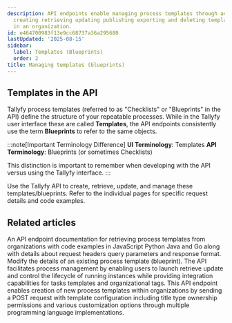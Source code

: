 ```yaml
---
description: API endpoints enable managing process templates through actions like
  creating retrieving updating publishing exporting and deleting template definitions
  in an organization.
id: e464700983f13e9cc68737a36a295680
lastUpdated: '2025-08-15'
sidebar:
  label: Templates (Blueprints)
  order: 2
title: Managing templates (blueprints)
---
```



## Templates in the API

Tallyfy process templates (referred to as "Checklists" or "Blueprints" in the API) define the structure of your repeatable processes. While in the Tallyfy user interface these are called **Templates**, the API endpoints consistently use the term **Blueprints** to refer to the same objects.

:::note[Important Terminology Difference]
**UI Terminology**: Templates
**API Terminology**: Blueprints (or sometimes Checklists)

This distinction is important to remember when developing with the API versus using the Tallyfy interface.
:::

Use the Tallyfy API to create, retrieve, update, and manage these templates/blueprints. Refer to the individual pages for specific request details and code examples.

<PageTree />


## Related articles
<CardGrid>
<LinkTitleCard header="<b>Templates > List templates</b>" href="/products/pro/integrations/open-api/code-samples/templates/list-templates/" > An API endpoint documentation for retrieving process templates from organizations with code examples in JavaScript Python Java and Go along with details about request headers query parameters and response format. </LinkTitleCard>
<LinkTitleCard header="<b>Templates > Update template</b>" href="/products/pro/integrations/open-api/code-samples/templates/update-template/" > Modify the details of an existing process template (blueprint). </LinkTitleCard>
<LinkTitleCard header="<b>Code Samples > Managing processes (Runs)</b>" href="/products/pro/integrations/open-api/code-samples/processes/" > The API facilitates process management by enabling users to launch retrieve update and control the lifecycle of running instances while providing integration capabilities for tasks templates and organizational tags. </LinkTitleCard>
<LinkTitleCard header="<b>Templates > Create a template</b>" href="/products/pro/integrations/open-api/code-samples/templates/create-template/" > This API endpoint enables creation of new process templates within organizations by sending a POST request with template configuration including title type ownership permissions and various customization options through multiple programming language implementations. </LinkTitleCard>
</CardGrid>
